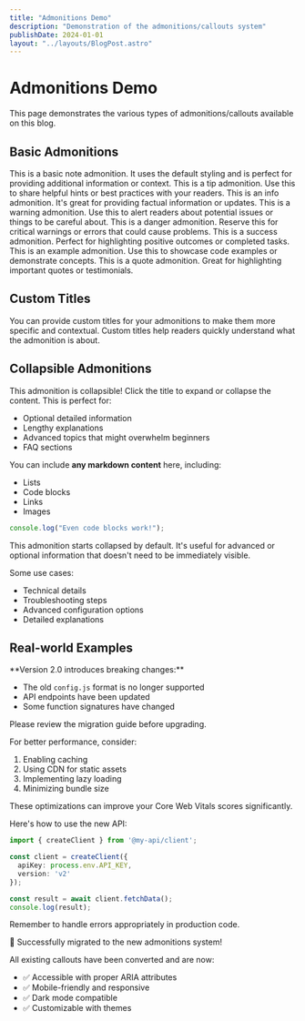 ```yaml
---
title: "Admonitions Demo"
description: "Demonstration of the admonitions/callouts system"
publishDate: 2024-01-01
layout: "../layouts/BlogPost.astro"
---
```



# Admonitions Demo

This page demonstrates the various types of admonitions/callouts available on this blog.

## Basic Admonitions

<Admonition type="note">
This is a basic note admonition. It uses the default styling and is perfect for providing additional information or context.
</Admonition>

<Admonition type="tip">
This is a tip admonition. Use this to share helpful hints or best practices with your readers.
</Admonition>

<Admonition type="info">
This is an info admonition. It's great for providing factual information or updates.
</Admonition>

<Admonition type="warning">
This is a warning admonition. Use this to alert readers about potential issues or things to be careful about.
</Admonition>

<Admonition type="danger">
This is a danger admonition. Reserve this for critical warnings or errors that could cause problems.
</Admonition>

<Admonition type="success">
This is a success admonition. Perfect for highlighting positive outcomes or completed tasks.
</Admonition>

<Admonition type="example">
This is an example admonition. Use this to showcase code examples or demonstrate concepts.
</Admonition>

<Admonition type="quote">
This is a quote admonition. Great for highlighting important quotes or testimonials.
</Admonition>

## Custom Titles

<Admonition type="tip" title="Custom Title Example">
You can provide custom titles for your admonitions to make them more specific and contextual.
</Admonition>

<Admonition type="info" title="Pro Tip">
Custom titles help readers quickly understand what the admonition is about.
</Admonition>

## Collapsible Admonitions

<Admonition type="info" title="Click to Expand" collapsible>
This admonition is collapsible! Click the title to expand or collapse the content. This is perfect for:

- Optional detailed information
- Lengthy explanations
- Advanced topics that might overwhelm beginners
- FAQ sections

You can include **any markdown content** here, including:
- Lists
- Code blocks
- Links
- Images

```javascript
console.log("Even code blocks work!");
```
</Admonition>

<Admonition type="warning" title="Advanced Configuration" collapsible collapsed>
This admonition starts collapsed by default. It's useful for advanced or optional information that doesn't need to be immediately visible.

Some use cases:
- Technical details
- Troubleshooting steps
- Advanced configuration options
- Detailed explanations
</Admonition>

## Real-world Examples

<Admonition type="warning" title="Breaking Changes">
**Version 2.0 introduces breaking changes:**

- The old `config.js` format is no longer supported
- API endpoints have been updated
- Some function signatures have changed

Please review the migration guide before upgrading.
</Admonition>

<Admonition type="tip" title="Performance Optimization">
For better performance, consider:

1. Enabling caching
2. Using CDN for static assets
3. Implementing lazy loading
4. Minimizing bundle size

These optimizations can improve your Core Web Vitals scores significantly.
</Admonition>

<Admonition type="example" title="Code Example">
Here's how to use the new API:

```typescript
import { createClient } from '@my-api/client';

const client = createClient({
  apiKey: process.env.API_KEY,
  version: 'v2'
});

const result = await client.fetchData();
console.log(result);
```

Remember to handle errors appropriately in production code.
</Admonition>

<Admonition type="success" title="Migration Complete">
🎉 Successfully migrated to the new admonitions system!

All existing callouts have been converted and are now:
- ✅ Accessible with proper ARIA attributes
- ✅ Mobile-friendly and responsive
- ✅ Dark mode compatible
- ✅ Customizable with themes
</Admonition>
